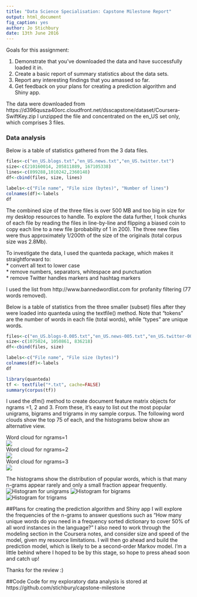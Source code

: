 ```yaml
---
title: "Data Science Specialisation: Capstone Milestone Report"
output: html_document
fig_caption: yes
author: Jo Stichbury
date: 13th June 2016
---
```


Goals for this assignment:

1. Demonstrate that you've downloaded the data and have successfully loaded it in.
2. Create a basic report of summary statistics about the data sets.
3. Report any interesting findings that you amassed so far.
4. Get feedback on your plans for creating a prediction algorithm and Shiny app.

The data were downloaded from https://d396qusza40orc.cloudfront.net/dsscapstone/dataset/Coursera-SwiftKey.zip
I unzipped the file and concentrated on the en_US set only, which comprises 3 files. 

### Data analysis

Below is a table of statistics gathered from the 3 data files.

```r
files<-c("en_US.blogs.txt","en_US.news.txt","en_US.twitter.txt")
size<-c(210160014, 205811889, 167105338)
lines<-c(899288,1010242,2360148)
df<-cbind(files, size, lines)

labels<-c("File name", "File size (bytes)", "Number of lines")
colnames(df)<-labels
df
```


The combined size of the three files is over 500 MB and too big in size for my desktop resources to handle. To explore the data further, I took chunks of each file by reading the files in line-by-line and flipping a biased coin to copy each line to a new file (probability of 1 in 200). The three new files were thus approximately 1/200th of the size of the originals (total corpus size was 2.8Mb).

To investigate the data, I used the quanteda package, which makes it straightforward to:  
* convert all text to lower case   
* remove numbers, separators, whitespace and punctuation   
* remove Twitter handles markers and hashtag markers   

I used the list from http://www.bannedwordlist.com for profanity filtering (77 words removed).

Below is a table of statistics from the three smaller (subset) files after they were loaded into quanteda using the textfile() method. Note that "tokens" are the number of words in each file (total words), while "types" are unique words.

```r
files<-c("en_US.blogs-0.005.txt","en_US.news-005.txt","en_US.twitter-005.txt")
size<-c(1075024, 1050861, 836218)
df<-cbind(files, size)

labels<-c("File name", "File size (bytes)")
colnames(df)<-labels
df

library(quanteda)
tf <- textfile("*.txt", cache=FALSE)
summary(corpus(tf))
```


I used the dfm() method to create document feature matrix objects for ngrams =1, 2 and 3.  From these, it's easy to list out the most popular unigrams, bigrams and trigrams in my sample corpus. The following word clouds show the top 75 of each, and the histograms below show an alternative view.

Word cloud for ngrams=1   
![](ngrams1-75words.png)  
Word cloud for ngrams=2  
![](ngrams2-75words.png)  
Word cloud for ngrams=3  
![](ngrams3-75words.png)  


The histograms show the distribution of popular words, which is that many n-grams appear rarely and only a small fraction appear frequently.
![Histogram for unigrams](75unigrams-barplot.png)
![Histogram for bigrams](75bigrams-barplot.png)
![Histogram for trigrams](75trigrams-barplot.png)



##Plans for creating the prediction algorithm and Shiny app
I will explore the frequencies of the n-grams to answer questions such as "How many unique words do you need in a frequency sorted dictionary to cover 50% of all word instances in the language?" I also need to work through the modeling section in the Coursera notes, and consider size and speed of the model, given my resource limitations. I will then go ahead and build the prediction model, which is likely to be a second-order Markov model. I'm a little behind where I hoped to be by this stage, so hope to press ahead soon and catch up!   

Thanks for the review :)

##Code
Code for my exploratory data analysis is stored at https://github.com/stichbury/capstone-milestone





